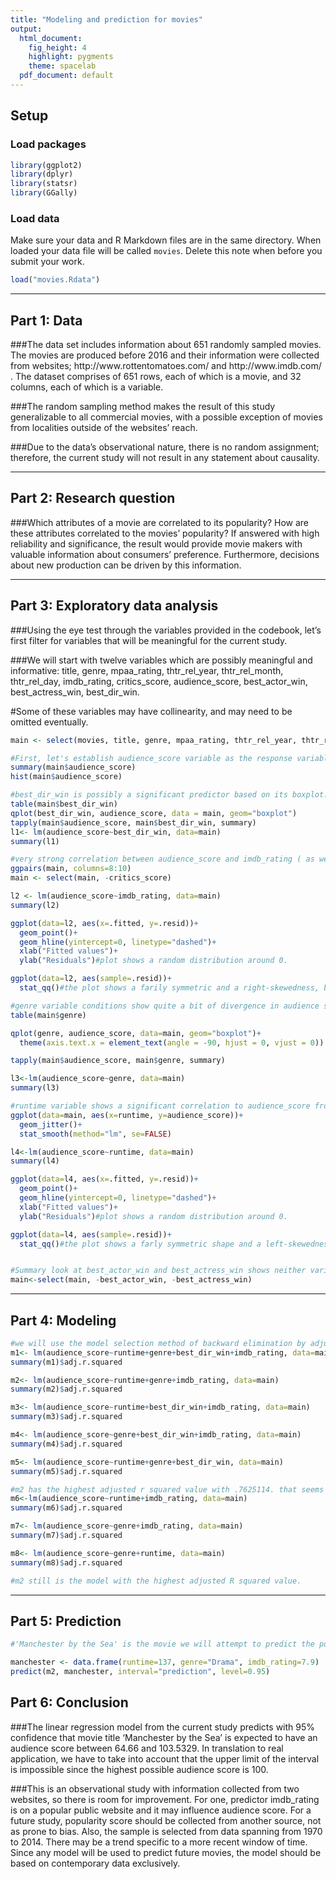 ---
title: "Modeling and prediction for movies"
output:
  html_document:
    fig_height: 4
    highlight: pygments
    theme: spacelab
  pdf_document: default
---

## Setup

### Load packages

```{r load-packages, message = FALSE}
library(ggplot2)
library(dplyr)
library(statsr)
library(GGally)
```

### Load data

Make sure your data and R Markdown files are in the same directory. When loaded
your data file will be called `movies`. Delete this note when before you submit 
your work. 

```{r load-data}
load("movies.Rdata")
```



* * *

## Part 1: Data

###The data set includes information about 651 randomly sampled movies. The movies are produced before 2016 and their information were collected from websites; http://www.rottentomatoes.com/ and http://www.imdb.com/ . The dataset comprises of 651 rows, each of which is a movie, and 32 columns, each of which is a variable. 

###The random sampling method makes the result of this study generalizable to all commercial movies, with a possible exception of movies from localities outside of the websites' reach. 

###Due to the data's observational nature, there is no random assignment; therefore, the current study will not result in any statement about causality.

* * *

## Part 2: Research question

###Which attributes of a movie are correlated to its popularity? How are these attributes correlated to the movies' popularity? If answered with high reliability and significance, the result would provide movie makers with valuable information about consumers' preference. Furthermore, decisions about new production can be driven by this information. 


* * *

## Part 3: Exploratory data analysis

###Using the eye test through the variables provided in the codebook, let's first filter for variables that will be meaningful for the current study.

###We will start with twelve variables which are possibly meaningful and informative: title, genre, mpaa_rating, thtr_rel_year, thtr_rel_month, thtr_rel_day, imdb_rating, critics_score, audience_score, best_actor_win, best_actress_win, best_dir_win.

#Some of these variables may have collinearity, and may need to be omitted eventually.
```{r omitting some varaibles by an eye test}
main <- select(movies, title, genre, mpaa_rating, thtr_rel_year, thtr_rel_month, thtr_rel_day, runtime, imdb_rating, critics_score, audience_score, best_actor_win, best_actress_win, best_dir_win)
```


```{r summarising and plotting the data to explore the variables}
#First, let's establish audience_score variable as the response variable appropriate for our research question. Further, check out how the score is distributed and find out some useful summary statistics.
summary(main$audience_score)
hist(main$audience_score)

#best_dir_win is possibly a significant predictor based on its boxplot. There is a difference between the conditional group means and their distributions.
table(main$best_dir_win)
qplot(best_dir_win, audience_score, data = main, geom="boxplot")
tapply(main$audience_score, main$best_dir_win, summary)
l1<- lm(audience_score~best_dir_win, data=main)
summary(l1)

#very strong correlation between audience_score and imdb_rating ( as well as critics_score, though not as strong) based on its ggpairs and point plot with regression line. Also, with high correlation coefficient, imdb_rating and critics_score seem to be collinear and would be redundant in our modeling.
ggpairs(main, columns=8:10)
main <- select(main, -critics_score)

l2 <- lm(audience_score~imdb_rating, data=main)
summary(l2)

ggplot(data=l2, aes(x=.fitted, y=.resid))+
  geom_point()+
  geom_hline(yintercept=0, linetype="dashed")+
  xlab("Fitted values")+
  ylab("Residuals")#plot shows a random distribution around 0.

ggplot(data=l2, aes(sample=.resid))+
  stat_qq()#the plot shows a farily symmetric and a right-skewedness, but it is nearly normally distributed.

#genre variable conditions show quite a bit of divergence in audience score based on its boxplot, however some of the conditions are not significantly correlated while a few of them are very significantly correlated.
table(main$genre)

qplot(genre, audience_score, data=main, geom="boxplot")+
  theme(axis.text.x = element_text(angle = -90, hjust = 0, vjust = 0))

tapply(main$audience_score, main$genre, summary)

l3<-lm(audience_score~genre, data=main)
summary(l3)

#runtime variable shows a significant correlation to audience_score from the plot and linear modeling.
ggplot(data=main, aes(x=runtime, y=audience_score))+
  geom_jitter()+
  stat_smooth(method="lm", se=FALSE)

l4<-lm(audience_score~runtime, data=main)
summary(l4)

ggplot(data=l4, aes(x=.fitted, y=.resid))+
  geom_point()+
  geom_hline(yintercept=0, linetype="dashed")+
  xlab("Fitted values")+
  ylab("Residuals")#plot shows a random distribution around 0.

ggplot(data=l4, aes(sample=.resid))+
  stat_qq()#the plot shows a farly symmetric shape and a left-skewedness, but it is nearly normally distributed


#Summary look at best_actor_win and best_actress_win shows neither variable is correlated to audience_score. We will omit them.
main<-select(main, -best_actor_win, -best_actress_win)
```

* * *

## Part 4: Modeling
```{r}
#we will use the model selection method of backward elimination by adjusted R squared.
m1<- lm(audience_score~runtime+genre+best_dir_win+imdb_rating, data=main)
summary(m1)$adj.r.squared

m2<- lm(audience_score~runtime+genre+imdb_rating, data=main)
summary(m2)$adj.r.squared

m3<- lm(audience_score~runtime+best_dir_win+imdb_rating, data=main)
summary(m3)$adj.r.squared

m4<- lm(audience_score~genre+best_dir_win+imdb_rating, data=main)
summary(m4)$adj.r.squared

m5<- lm(audience_score~runtime+genre+best_dir_win, data=main)
summary(m5)$adj.r.squared

#m2 has the highest adjusted r squared value with .7625114. that seems to be a better model. we will try removing a second variable.
m6<-lm(audience_score~runtime+imdb_rating, data=main)
summary(m6)$adj.r.squared

m7<- lm(audience_score~genre+imdb_rating, data=main)
summary(m7)$adj.r.squared

m8<- lm(audience_score~genre+runtime, data=main)
summary(m8)$adj.r.squared

#m2 still is the model with the highest adjusted R squared value.

```

* * *

## Part 5: Prediction

```{r predicting the score of a movie in 2016}
#'Manchester by the Sea' is the movie we will attempt to predict the popularity of. I got the necessary attributes for the model from http://www.imdb.com and http://www.rottentomatoes.com . (The observed audience_score is 77.)

manchester <- data.frame(runtime=137, genre="Drama", imdb_rating=7.9)
predict(m2, manchester, interval="prediction", level=0.95)

```


## Part 6: Conclusion

###The linear regression model from the current study predicts with 95% confidence that movie title 'Manchester by the Sea' is expected to have an audience score between 64.66 and 103.5329. In translation to real application, we have to take into account that the upper limit of the interval is impossible since the highest possible audience score is 100.

###This is an observational study with information collected from two websites, so there is room for improvement. For one, predictor imdb_rating is on a popular public website and it may influence audience score. For a future study, popularity score should be collected from another source, not as prone to bias. Also, the sample is selected from data spanning from 1970 to 2014. There may be a trend specific to a more recent window of time. Since any model will be used to predict future movies, the model should be based on contemporary data exclusively. 